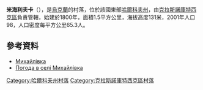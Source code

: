 {{coord|49|52|35|N|35|3|40|E|scale:100000_region:UA|display=title}}

'''米海利夫卡'''（{{lang-uk|Михайлівка}}），是[[烏克蘭|烏克蘭]]的村落，位於該國東部[[哈爾科夫州|哈爾科夫州]]，由[[克拉斯諾庫特西克區|克拉斯諾庫特西克區]]負責管轄，始建於1800年，面積1.5平方公里，海拔高度131米，2001年人口98，人口密度每平方公里65.3人。

==參考資料==
* [http://w1.c1.rada.gov.ua/pls/z7502/A005?rdat1=09.01.2009&rf7571=33484 Михайлівка]{{dead link|date=2018年4月 |bot=InternetArchiveBot |fix-attempted=yes }}
* [http://weather.in.ua/ua/har'kovskaja/15919 Погода в селі Михайлівка] {{Wayback|url=http://weather.in.ua/ua/har%27kovskaja/15919 |date=20160323021922 }}

{{DEFAULTSORT:Михайлівка}}
[[Category:哈爾科夫州村落|Category:哈爾科夫州村落]]
[[Category:克拉斯諾庫特西克區村落|Category:克拉斯諾庫特西克區村落]]


{{Kharkiv-geo-stub}}